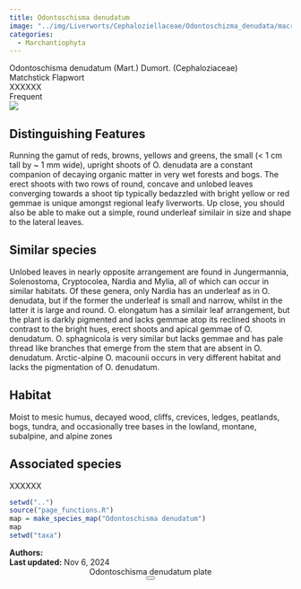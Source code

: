 ```yaml
---
title: Odontoschisma denudatum
image: "../img/Liverworts/Cephaloziellaceae/Odontoschizma_denudata/macro_pics/Odontoschizma_denudata_RM_01.jpeg"
categories:
  - Marchantiophyta
---
```


<div class="info-panel">
 <div class="info-top">
  <div class="taxon-scientific"><span class="taxon-name">Odontoschisma denudatum</span> <span class="taxon-authority">(Mart.) Dumort.</span> <span class="taxon-family">(Cephaloziaceae)</span></div>
  <div class="taxon-common">Matchstick Flapwort</div>
 </div>
 <div class="info-bottom">
  <div class="taxon-qnd">XXXXXX</div>
  <div class="taxon-abundance">Frequent</div>
 </div>
</div>
<div class="imerss-content-frame">
 <div class="imerss-image-header">
  <div class="imerss-image-holder imerss-column-left" data-toggle="tooltip" style="background-image: url(../img/Liverworts/Cephaloziellaceae/Odontoschizma_denudata/macro_pics/Odontoschizma_denudata_RM_01.jpeg)" title="Randal Mindell">
  </div>

  <div class="imerss-image-holder imerss-column-right" data-toggle="tooltip" style="background-image: url(../img/Liverworts/Cephaloziellaceae/Odontoschizma_denudata/macro_pics/Odontoschizma_denudata_JR_01.jpg)" title="John Reynolds">
  </div>
 
 </div>
 <div class="imerss-content-lower">
  <div class="imerss-column-left">
  <div class="tab-microscope" data-micromodal-trigger="modal-plate">
  <img src="../img/bryo guide microscope.png"/>
  </div>

<h2>Distinguishing Features</h2>

Running the gamut of reds, browns, yellows and greens, the small (&lt; 1 cm tall by ~ 1 mm wide), upright shoots of O. denudata are a constant companion of decaying organic matter in very wet forests and bogs. The erect shoots with two rows of round, concave and unlobed leaves converging towards a shoot tip typically bedazzled with bright yellow or red gemmae is unique amongst regional leafy liverworts. Up close, you should also be able to make out a simple, round underleaf similair in size and shape to the lateral leaves. 

<h2>Similar species</h2>

Unlobed leaves in nearly opposite arrangement are found in Jungermannia, Solenostoma, Cryptocolea, Nardia and Mylia, all of which can occur in similar habitats. Of these genera, only Nardia has an underleaf as in O. denudata, but if the former the underleaf is small and narrow, whilst in the latter it is large and round. O. elongatum has a similair leaf arrangement, but the plant is darkly pigmented and lacks gemmae atop its reclined shoots in contrast to the bright hues, erect shoots and apical gemmae of O. denudatum. O. sphagnicola is very similar but lacks gemmae and has pale thread like branches that emerge from the stem that are absent in O. denudatum. Arctic-alpine O. macounii occurs in very different habitat and lacks the pigmentation of O. denudatum. 

<h2>Habitat</h2>

Moist to mesic humus, decayed wood, cliffs, crevices, ledges, peatlands, bogs, tundra, and occasionally tree bases in the lowland, montane, subalpine, and alpine zones

<h2>Associated species</h2>

XXXXXX
</div>

<div class="imerss-column-right">

<div class="imerss-image-holder imerss-column-right" data-toggle="tooltip" style="background-image: url(../img/Liverworts/Cephaloziellaceae/Odontoschizma_denudata/macro_pics/Odontoschizma_denudata_JR_02.jpg)" title="John Reynolds">
</div>

<div class="imerss-map-holder">
```r
setwd("..")
source("page_functions.R")
map = make_species_map("Odontoschisma denudatum")
map
setwd("taxa")
```
</div>

</div>

</div>
</div>

<div class="taxon-footer">
 <div class="taxon-authors"><b>Authors:</b> <span></span></div>
 <div class="taxon-update"><b>Last updated:</b> <span>Nov 6, 2024</span></div>
</div>

<div class="modal micromodal-slide" id="modal-plate" aria-hidden="true">
 <div class="modal__overlay" tabindex="-1" data-micromodal-close>
  <div class="modal__container" role="dialog" aria-modal="true" aria-labelledby="modal-plate-title" >
   <header class="modal__header">
   <div class="modal__title" id="modal-plate-title">
  Odontoschisma denudatum plate
   </div>
   <button class="modal__close" aria-label="Close" data-micromodal-close></button>
   </header>
  <div class="modal__content" id="modal-plate-content">
   <div class="imerss-image-holder" data-toggle="tooltip" style="background-image: url(../img/XXXXX)" title="XXXXX">
  </div>
  </div>
  </div>
 </div>
</div>

<script src="../js/micromodal.min.js"></script>
<link href="../css/style-taxon.css" rel="stylesheet">
<link href="../css/micromodal.css" rel="stylesheet">

<script>
MicroModal.init();
</script>

